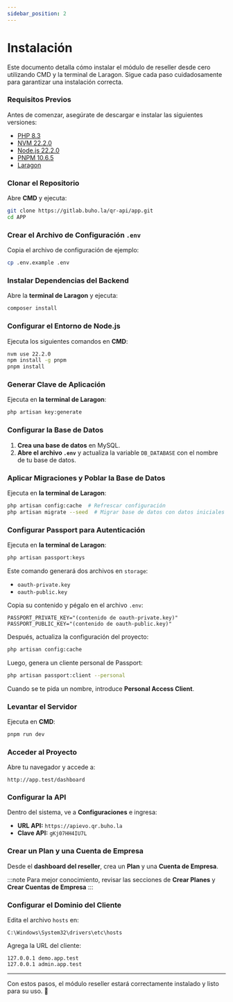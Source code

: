 ```yaml
---
sidebar_position: 2
---
```


# Instalación

Este documento detalla cómo instalar el módulo de reseller desde cero utilizando CMD y la terminal de Laragon. Sigue cada paso cuidadosamente para garantizar una instalación correcta.

### Requisitos Previos

Antes de comenzar, asegúrate de descargar e instalar las siguientes versiones:

- [PHP 8.3](https://www.php.net/downloads)
- [NVM 22.2.0](https://github.com/nvm-sh/nvm#installing-and-updating)
- [Node.js 22.2.0](https://nodejs.org/download/release/v22.2.0/)
- [PNPM 10.6.5](https://pnpm.io/installation)
- [Laragon](https://laragon.org/download/)

### Clonar el Repositorio

Abre **CMD** y ejecuta:

```sh
git clone https://gitlab.buho.la/qr-api/app.git
cd APP
```

### Crear el Archivo de Configuración `.env`

Copia el archivo de configuración de ejemplo:

```sh
cp .env.example .env
```

### Instalar Dependencias del Backend

Abre la **terminal de Laragon** y ejecuta:

```sh
composer install
```

### Configurar el Entorno de Node.js

Ejecuta los siguientes comandos en **CMD**:

```sh
nvm use 22.2.0
npm install -g pnpm
pnpm install
```

### Generar Clave de Aplicación

Ejecuta en **la terminal de Laragon**:

```sh
php artisan key:generate
```

### Configurar la Base de Datos

1. **Crea una base de datos** en MySQL.
2. **Abre el archivo `.env`** y actualiza la variable `DB_DATABASE` con el nombre de tu base de datos.

### Aplicar Migraciones y Poblar la Base de Datos

Ejecuta en **la terminal de Laragon**:

```sh
php artisan config:cache  # Refrescar configuración
php artisan migrate --seed  # Migrar base de datos con datos iniciales
```

### Configurar Passport para Autenticación

Ejecuta en **la terminal de Laragon**:

```sh
php artisan passport:keys
```

Este comando generará dos archivos en `storage`:

- `oauth-private.key`
- `oauth-public.key`

Copia su contenido y pégalo en el archivo `.env`:

```env
PASSPORT_PRIVATE_KEY="(contenido de oauth-private.key)"
PASSPORT_PUBLIC_KEY="(contenido de oauth-public.key)"
```

Después, actualiza la configuración del proyecto:

```sh
php artisan config:cache
```

Luego, genera un cliente personal de Passport:

```sh
php artisan passport:client --personal
```

Cuando se te pida un nombre, introduce **Personal Access Client**.

### Levantar el Servidor

Ejecuta en **CMD**:

```sh
pnpm run dev
```

### Acceder al Proyecto

Abre tu navegador y accede a:

```
http://app.test/dashboard
```

### Configurar la API

Dentro del sistema, ve a **Configuraciones** e ingresa:

- **URL API:** `https://apievo.qr.buho.la`
- **Clave API:** `gKj07HH4IU7L`

### Crear un Plan y una Cuenta de Empresa

Desde el **dashboard del reseller**, crea un **Plan** y una **Cuenta de Empresa**.

:::note
Para mejor conocimiento, revisar las secciones de **Crear Planes** y **Crear Cuentas de Empresa**
:::

### Configurar el Dominio del Cliente

Edita el archivo `hosts` en:

```
C:\Windows\System32\drivers\etc\hosts
```

Agrega la URL del cliente:

```
127.0.0.1 demo.app.test
127.0.0.1 admin.app.test
```

---

Con estos pasos, el módulo reseller estará correctamente instalado y listo para su uso. 🚀
